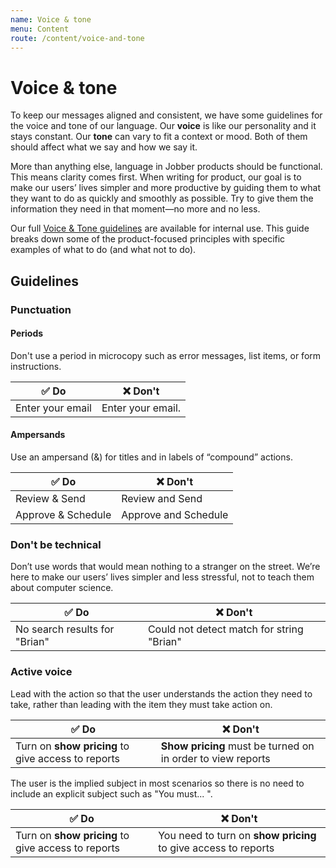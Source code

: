 ```yaml
---
name: Voice & tone
menu: Content
route: /content/voice-and-tone
---
```


# Voice & tone

To keep our messages aligned and consistent, we have some guidelines for the
voice and tone of our language. Our **voice** is like our personality and it
stays constant. Our **tone** can vary to fit a context or mood. Both of them
should affect what we say and how we say it.

More than anything else, language in Jobber products should be functional. This
means clarity comes first. When writing for product, our goal is to make our
users’ lives simpler and more productive by guiding them to what they want to do
as quickly and smoothly as possible. Try to give them the information they need
in that moment—no more and no less.

Our full
[Voice & Tone guidelines](https://docs.google.com/document/d/1FlJ-H1iYvo9T_InmE_u7dhgFjtf1ISdcvS5WWwjB6Zw/edit?usp=sharing)
are available for internal use. This guide breaks down some of the
product-focused principles with specific examples of what to do (and what not to
do).

## Guidelines

### Punctuation

#### Periods

Don't use a period in microcopy such as error messages, list items, or form
instructions.

| ✅ **Do**        | ❌ **Don't**      |
| ---------------- | ----------------- |
| Enter your email | Enter your email. |

#### Ampersands

Use an ampersand (&) for titles and in labels of “compound” actions.

| ✅ **Do**          | ❌ **Don't**         |
| ------------------ | -------------------- |
| Review & Send      | Review and Send      |
| Approve & Schedule | Approve and Schedule |

### Don't be technical

Don’t use words that would mean nothing to a stranger on the street. We’re here
to make our users’ lives simpler and less stressful, not to teach them about
computer science.

| ✅ **Do**                     | ❌ **Don't**                              |
| ----------------------------- | ----------------------------------------- |
| No search results for "Brian" | Could not detect match for string "Brian" |

### Active voice

Lead with the action so that the user understands the action they need to take,
rather than leading with the item they must take action on.

| ✅ **Do**                                          | ❌ **Don't**                                                |
| -------------------------------------------------- | ----------------------------------------------------------- |
| Turn on **show pricing** to give access to reports | **Show pricing** must be turned on in order to view reports |

The user is the implied subject in most scenarios so there is no need to include
an explicit subject such as "You must... ".

| ✅ **Do**                                          | ❌ **Don't**                                                   |
| -------------------------------------------------- | -------------------------------------------------------------- |
| Turn on **show pricing** to give access to reports | You need to turn on **show pricing** to give access to reports |
